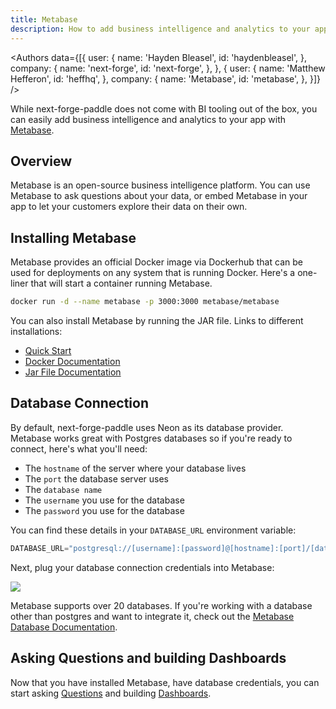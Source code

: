 ```yaml
---
title: Metabase
description: How to add business intelligence and analytics to your app with Metabase.
---
```



<Authors data={[{
  user: {
    name: 'Hayden Bleasel',
    id: 'haydenbleasel',
  },
  company: {
    name: 'next-forge',
    id: 'next-forge',
  },
}, {
  user: {
    name: 'Matthew Hefferon',
    id: 'heffhq',
  },
  company: {
    name: 'Metabase',
    id: 'metabase',
  },
}]} />

While next-forge-paddle does not come with BI tooling out of the box, you can easily add business intelligence and analytics to your app with [Metabase](https://www.metabase.com/).

## Overview

Metabase is an open-source business intelligence platform. You can use Metabase to ask questions about your data, or embed Metabase in your app to let your customers explore their data on their own.

## Installing Metabase

Metabase provides an official Docker image via Dockerhub that can be used for deployments on any system that is running Docker. Here's a one-liner that will start a container running Metabase.

```sh
docker run -d --name metabase -p 3000:3000 metabase/metabase
```

You can also install Metabase by running the JAR file. Links to different installations:

- [Quick Start](https://www.metabase.com/start/oss/)
- [Docker Documentation](https://www.metabase.com/docs/latest/installation-and-operation/running-metabase-on-docker)
- [Jar File Documentation](https://www.metabase.com/docs/latest/installation-and-operation/running-the-metabase-jar-file)

## Database Connection

By default, next-forge-paddle uses Neon as its database provider. Metabase works great with Postgres databases so if you're ready to connect, here's what you'll need:

- The `hostname` of the server where your database lives
- The `port` the database server uses
- The `database name`
- The `username` you use for the database
- The `password` you use for the database

You can find these details in your `DATABASE_URL` environment variable:

```js
DATABASE_URL="postgresql://[username]:[password]@[hostname]:[port]/[database_name]?sslmode=require"
```

Next, plug your database connection credentials into Metabase:

<Frame>
  <img src="/images/metabase-add-database.png" style={{ borderRadius: '0.5rem' }} />
</Frame>

Metabase supports over 20 databases. If you're working with a database other than postgres and want to integrate it, check out the [Metabase Database Documentation](https://www.metabase.com/docs/latest/databases/connecting).

## Asking Questions and building Dashboards

Now that you have installed Metabase, have database credentials, you can start asking [Questions](https://www.metabase.com/docs/latest/questions/query-builder/introduction) and building [Dashboards](https://www.metabase.com/docs/latest/dashboards/introduction).
